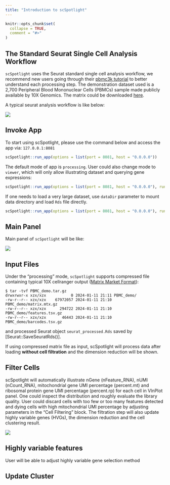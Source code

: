 ```yaml
---
title: "Introduction to scSpotlight"
---
```


```r
knitr::opts_chunk$set(
  collapse = TRUE,
  comment = "#>"
)
```

## The Standard Seurat Single Cell Analysis Workflow

`scSpotlight` uses the Seurat standard single cell analysis workflow, we recommend
new users going through their [pbmc3k tutorial](https://satijalab.org/seurat/articles/pbmc3k_tutorial) 
to better understand each processing step. The demonstration dataset used is a 2,700 
Peripheral Blood Mononuclear Cells (PBMCs) sample made publicly available by 10X Genomics. 
The matrix could be downloaded [here](https://cf.10xgenomics.com/samples/cell/pbmc3k/pbmc3k_filtered_gene_bc_matrices.tar.gz).

A typical seurat analysis workflow is like below:

![](../../inst/images/seurat_standard_workflow.png)

## Invoke App

To start using scSpotlight, please use the command below and access the app via: `127.0.0.1:8081`

```R
scSpotlight::run_app(options = list(port = 8081, host = "0.0.0.0"))
```

The default mode of app is `processing`. User could also change mode to `viewer`, which will only allow illustrating
dataset and querying gene expressions:

```R
scSpotlight::run_app(options = list(port = 8081, host = "0.0.0.0"), runningMode = "viewer")
```

If one needs to load a very large dataset, use `dataDir` parameter to mount data directory and load `Rds` file directly.

```R
scSpotlight::run_app(options = list(port = 8081, host = "0.0.0.0"), runningMode = "viewer", dataDir = "/path/to/data_directory")
```

## Main Panel

Main panel of `scSpotlight` will be like:

![](../../inst/images/main_panel.png)

## Input Files

Under the "processing" mode, `scSpotlight` supports compressed file containing typical 10X 
cellranger output ([Matrix Market Format](https://math.nist.gov/MatrixMarket/formats.html)):

```
$ tar -tvf PBMC_demo.tar.gz
drwxrwxr-x xzx/xzx           0 2024-01-11 21:11 PBMC_demo/
-rw-r--r-- xzx/xzx    67972057 2024-01-11 21:10 PBMC_demo/matrix.mtx.gz
-rw-r--r-- xzx/xzx      294722 2024-01-11 21:10 PBMC_demo/features.tsv.gz
-rw-r--r-- xzx/xzx       46443 2024-01-11 21:10 PBMC_demo/barcodes.tsv.gz
```

and processed Seurat object `seurat_processed.Rds` saved by [Seurat::SaveSeuratRds()].

If using compressed matrix file as input, scSpotlight will process
data after loading **without cell filtration** and the dimension reduction will be shown.

## Filter Cells

scSpotlight will automatically illustrate nGene (nFeature\_RNA), nUMI (nCount\_RNA), mitochondrial
gene UMI percentage (percent.mt) and ribosomal protein gene UMI percentage (percent.rp) for each 
cell in VlnPlot panel. One could inspect the distribution and roughly evaluate the library quality. 
User could discard cells with too few or too many features detected and dying cells with 
high mitochondrial UMI percentage by adjusting parameters in the "Cell Filtering" block. The filtration
step will also update highly variable genes (HVGs), the dimension reduction and the 
cell clustering result.

![](../../inst/images/)

## Highly variable features 

User will be able to adjust highly variable gene selection method

## Update Cluster 
